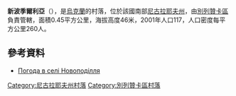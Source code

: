 {{coord|46|58|23|N|31|28|43|E|scale:100000|display=title}}

'''新波季爾利亞'''（{{lang-uk|Новоподілля}}），是[[烏克蘭|烏克蘭]]的村落，位於該國南部[[尼古拉耶夫州|尼古拉耶夫州]]，由[[別列贊卡區|別列贊卡區]]負責管轄，面積0.45平方公里，海拔高度46米，2001年人口117，人口密度每平方公里260人。

==參考資料==
* [http://weather.in.ua/ua/nikolaevskaja/17947 Погода в селі Новоподілля] {{Wayback|url=http://weather.in.ua/ua/nikolaevskaja/17947 |date=20160607023627 }}

[[Category:尼古拉耶夫州村落|Category:尼古拉耶夫州村落]]
[[Category:別列贊卡區村落|Category:別列贊卡區村落]]


{{Mykolaiv-geo-stub}}